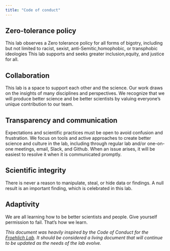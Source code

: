 ```yaml
---
title: "Code of conduct"
---
```


## Zero-tolerance policy

This lab observes a Zero tolerance policy for all forms of bigotry, including but not limited to racist, sexist, anti-Semitic,homophobic, or transphobic ideologies This lab supports and seeks greater inclusion,equity, and justice for all.

## Collaboration

This lab is a space to support each other and the science. Our work draws on the insights of many disciplines and perspectives. We recognize that we will produce better science and be better scientists by valuing everyone's unique contribution to our team. 

## Transparency and communication

Expectations and scientific practices must be open to avoid confusion and frustration. We focus on tools and active approaches to create better science and culture in the lab, including through regular lab and/or one-on-one meetings, email, Slack, and Github. When an issue arises, it will be easiest to resolve it when it is communicated promptly. 

## Scientific integrity 

There is never a reason to manipulate, steal, or hide data or findings. A null result is an important finding, which is celebrated in this lab. 

## Adaptivity

We are all learning how to be better scientists and people. Give yourself permission to fail. That’s how we learn.

*This document was heavily inspired by the Code of Conduct for the [Froehlich Lab](https://github.com/Froehlich-Lab/anti-racism/blob/master/Code%20of%20Conduct/CodeofConduct.pdf). It should be considered a living document that will continue to be updated as the needs of the lab evolve.*